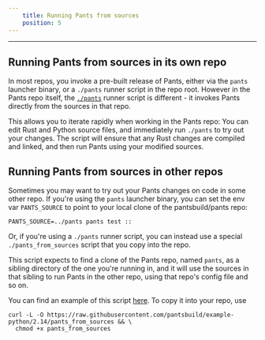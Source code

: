 ```yaml
---
    title: Running Pants from sources
    position: 5
---
```


---

## Running Pants from sources in its own repo

In most repos, you invoke a pre-built release of Pants, either via the `pants` launcher binary, or a `./pants` runner script in the repo root. However in the Pants repo itself, the [`./pants`](https://github.com/pantsbuild/pants/blob/main/pants) runner script is different - it invokes Pants directly from the sources in that repo.

This allows you to iterate rapidly when working in the Pants repo: You can edit Rust and Python source files, and immediately run `./pants` to try out your changes. The script will ensure that any Rust changes are compiled and linked, and then run Pants using your modified sources.

## Running Pants from sources in other repos

Sometimes you may want to try out your Pants changes on code in some other repo. If you're using the `pants` launcher binary, you can set the env var `PANTS_SOURCE` to point to your local clone of the pantsbuild/pants repo:

```
PANTS_SOURCE=../pants pants test ::
```

Or, if you're using a `./pants` runner script, you can instead use a special `./pants_from_sources` script that you copy into the repo.

This script expects to find a clone of the Pants repo, named `pants`, as a sibling directory of the one you're running in, and it will use the sources in that sibling to run Pants in the other repo, using that repo's config file and so on.

You can find an example of this script [here](https://github.com/pantsbuild/example-python/blob/2.14/pants_from_sources). To copy it into your repo, use

```
curl -L -O https://raw.githubusercontent.com/pantsbuild/example-python/2.14/pants_from_sources && \
  chmod +x pants_from_sources
```
